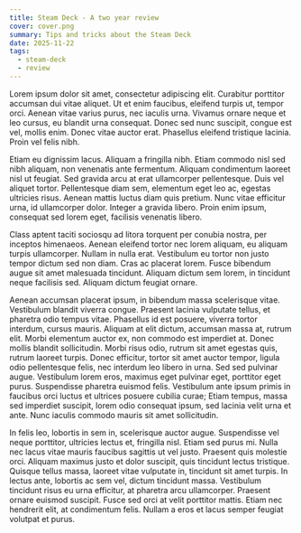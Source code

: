 ```yaml
---
title: Steam Deck - A two year review
cover: cover.png
summary: Tips and tricks about the Steam Deck
date: 2025-11-22
tags:
  - steam-deck
  - review
---
```


Lorem ipsum dolor sit amet, consectetur adipiscing elit. Curabitur porttitor accumsan dui vitae aliquet. Ut et enim faucibus, eleifend turpis ut, tempor orci. Aenean vitae varius purus, nec iaculis urna. Vivamus ornare neque et leo cursus, eu blandit urna consequat. Donec sed nunc suscipit, congue est vel, mollis enim. Donec vitae auctor erat. Phasellus eleifend tristique lacinia. Proin vel felis nibh.

Etiam eu dignissim lacus. Aliquam a fringilla nibh. Etiam commodo nisl sed nibh aliquam, non venenatis ante fermentum. Aliquam condimentum laoreet nisl ut feugiat. Sed gravida arcu at erat ullamcorper pellentesque. Duis vel aliquet tortor. Pellentesque diam sem, elementum eget leo ac, egestas ultricies risus. Aenean mattis luctus diam quis pretium. Nunc vitae efficitur urna, id ullamcorper dolor. Integer a gravida libero. Proin enim ipsum, consequat sed lorem eget, facilisis venenatis libero.

Class aptent taciti sociosqu ad litora torquent per conubia nostra, per inceptos himenaeos. Aenean eleifend tortor nec lorem aliquam, eu aliquam turpis ullamcorper. Nullam in nulla erat. Vestibulum eu tortor non justo tempor dictum sed non diam. Cras ac placerat lorem. Fusce bibendum augue sit amet malesuada tincidunt. Aliquam dictum sem lorem, in tincidunt neque facilisis sed. Aliquam dictum feugiat ornare.

Aenean accumsan placerat ipsum, in bibendum massa scelerisque vitae. Vestibulum blandit viverra congue. Praesent lacinia vulputate tellus, et pharetra odio tempus vitae. Phasellus id est posuere, viverra tortor interdum, cursus mauris. Aliquam at elit dictum, accumsan massa at, rutrum elit. Morbi elementum auctor ex, non commodo est imperdiet at. Donec mollis blandit sollicitudin. Morbi risus odio, rutrum sit amet egestas quis, rutrum laoreet turpis. Donec efficitur, tortor sit amet auctor tempor, ligula odio pellentesque felis, nec interdum leo libero in urna. Sed sed pulvinar augue. Vestibulum lorem eros, maximus eget pulvinar eget, porttitor eget purus. Suspendisse pharetra euismod felis. Vestibulum ante ipsum primis in faucibus orci luctus et ultrices posuere cubilia curae; Etiam tempus, massa sed imperdiet suscipit, lorem odio consequat ipsum, sed lacinia velit urna et ante. Nunc iaculis commodo mauris sit amet sollicitudin.

In felis leo, lobortis in sem in, scelerisque auctor augue. Suspendisse vel neque porttitor, ultricies lectus et, fringilla nisl. Etiam sed purus mi. Nulla nec lacus vitae mauris faucibus sagittis ut vel justo. Praesent quis molestie orci. Aliquam maximus justo et dolor suscipit, quis tincidunt lectus tristique. Quisque tellus massa, laoreet vitae vulputate in, tincidunt sit amet turpis. In lectus ante, lobortis ac sem vel, dictum tincidunt massa. Vestibulum tincidunt risus eu urna efficitur, at pharetra arcu ullamcorper. Praesent ornare euismod suscipit. Fusce sed orci at velit porttitor mattis. Etiam nec hendrerit elit, at condimentum felis. Nullam a eros et lacus semper feugiat volutpat et purus.
